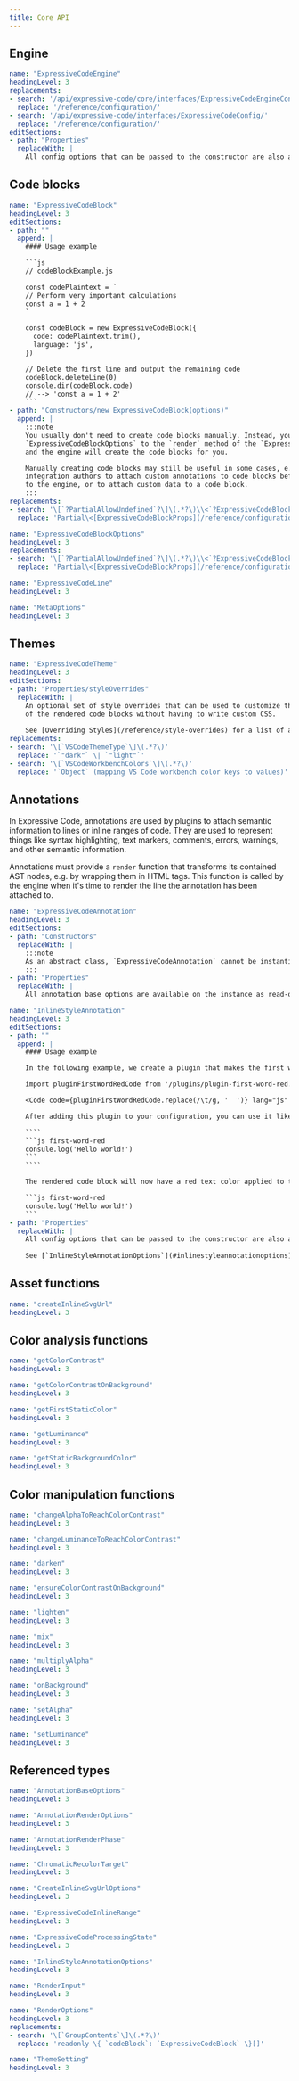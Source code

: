 ```yaml
---
title: Core API
---
```


## Engine

````yml include
name: "ExpressiveCodeEngine"
headingLevel: 3
replacements:
- search: '/api/expressive-code/core/interfaces/ExpressiveCodeEngineConfig/'
  replace: '/reference/configuration/'
- search: '/api/expressive-code/interfaces/ExpressiveCodeConfig/'
  replace: '/reference/configuration/'
editSections:
- path: "Properties"
  replaceWith: |
    All config options that can be passed to the constructor are also available on the instance as read-only properties.
````

## Code blocks

````yml include
name: "ExpressiveCodeBlock"
headingLevel: 3
editSections:
- path: ""
  append: |
    #### Usage example

    ```js
    // codeBlockExample.js

    const codePlaintext = `
    // Perform very important calculations
    const a = 1 + 2
    `

    const codeBlock = new ExpressiveCodeBlock({
      code: codePlaintext.trim(),
      language: 'js',
    })

    // Delete the first line and output the remaining code
    codeBlock.deleteLine(0)
    console.dir(codeBlock.code)
    // --> 'const a = 1 + 2'
    ```
- path: "Constructors/new ExpressiveCodeBlock(options)"
  append: |
    :::note
    You usually don't need to create code blocks manually. Instead, you can pass
    `ExpressiveCodeBlockOptions` to the `render` method of the `ExpressiveCodeEngine` class,
    and the engine will create the code blocks for you.

    Manually creating code blocks may still be useful in some cases, e.g. to allow
    integration authors to attach custom annotations to code blocks before passing them
    to the engine, or to attach custom data to a code block.
    :::
replacements:
- search: '\[`?PartialAllowUndefined`?\]\(.*?\)\\<`?ExpressiveCodeBlockProps`?\\>'
  replace: 'Partial\<[ExpressiveCodeBlockProps](/reference/configuration/#expressivecodeblockprops)\>'
````

````yml include
name: "ExpressiveCodeBlockOptions"
headingLevel: 3
replacements:
- search: '\[`?PartialAllowUndefined`?\]\(.*?\)\\<`?ExpressiveCodeBlockProps`?\\>'
  replace: 'Partial\<[ExpressiveCodeBlockProps](/reference/configuration/#expressivecodeblockprops)\>'
````

````yml include
name: "ExpressiveCodeLine"
headingLevel: 3
````

````yml include
name: "MetaOptions"
headingLevel: 3
````

## Themes

````yml include
name: "ExpressiveCodeTheme"
headingLevel: 3
editSections:
- path: "Properties/styleOverrides"
  replaceWith: |
    An optional set of style overrides that can be used to customize the appearance
    of the rendered code blocks without having to write custom CSS.
    
    See [Overriding Styles](/reference/style-overrides) for a list of all available settings.
replacements:
- search: '\[`VSCodeThemeType`\]\(.*?\)'
  replace: '`"dark"` \| `"light"`'
- search: '\[`VSCodeWorkbenchColors`\]\(.*?\)'
  replace: '`Object` (mapping VS Code workbench color keys to values)'
````

## Annotations

In Expressive Code, annotations are used by plugins to attach semantic information to lines or inline ranges of code. They are used to represent things like syntax highlighting, text markers, comments, errors, warnings, and other semantic information.

Annotations must provide a `render` function that transforms its contained AST nodes, e.g. by wrapping them in HTML tags. This function is called by the engine when it's time to render the line the annotation has been attached to.

````yml include
name: "ExpressiveCodeAnnotation"
headingLevel: 3
editSections:
- path: "Constructors"
  replaceWith: |
    :::note
    As an abstract class, `ExpressiveCodeAnnotation` cannot be instantiated directly. You should create a subclass that extends `ExpressiveCodeAnnotation` instead.
    :::
- path: "Properties"
  replaceWith: |
    All annotation base options are available on the instance as read-only properties. See [`AnnotationBaseOptions`](#annotationbaseoptions) for the entire list.
````

````yml include
name: "InlineStyleAnnotation"
headingLevel: 3
editSections:
- path: ""
  append: |
    #### Usage example

    In the following example, we create a plugin that makes the first word of each code block red in the first theme. We do this by adding an `InlineStyleAnnotation` to the first line of each code block.

    import pluginFirstWordRedCode from '/plugins/plugin-first-word-red.js?raw'

    <Code code={pluginFirstWordRedCode.replace(/\t/g, '  ')} lang="js" title="plugins/plugin-first-word-red.js" />

    After adding this plugin to your configuration, you can use it like this:

    ````
    ```js first-word-red
    consule.log('Hello world!')
    ```
    ````

    The rendered code block will now have a red text color applied to the first word, but only in the dark theme (the first theme in the configuration):

    ```js first-word-red
    consule.log('Hello world!')
    ```
- path: "Properties"
  replaceWith: |
    All config options that can be passed to the constructor are also available on the instance as read-only properties.
    
    See [`InlineStyleAnnotationOptions`](#inlinestyleannotationoptions) for the entire list.
````

## Asset functions

````yml include
name: "createInlineSvgUrl"
headingLevel: 3
````

## Color analysis functions

````yml include
name: "getColorContrast"
headingLevel: 3
````

````yml include
name: "getColorContrastOnBackground"
headingLevel: 3
````

````yml include
name: "getFirstStaticColor"
headingLevel: 3
````

````yml include
name: "getLuminance"
headingLevel: 3
````

````yml include
name: "getStaticBackgroundColor"
headingLevel: 3
````

## Color manipulation functions

````yml include
name: "changeAlphaToReachColorContrast"
headingLevel: 3
````

````yml include
name: "changeLuminanceToReachColorContrast"
headingLevel: 3
````

````yml include
name: "darken"
headingLevel: 3
````

````yml include
name: "ensureColorContrastOnBackground"
headingLevel: 3
````

````yml include
name: "lighten"
headingLevel: 3
````

````yml include
name: "mix"
headingLevel: 3
````

````yml include
name: "multiplyAlpha"
headingLevel: 3
````

````yml include
name: "onBackground"
headingLevel: 3
````

````yml include
name: "setAlpha"
headingLevel: 3
````

````yml include
name: "setLuminance"
headingLevel: 3
````

## Referenced types

````yml include
name: "AnnotationBaseOptions"
headingLevel: 3
````

````yml include
name: "AnnotationRenderOptions"
headingLevel: 3
````

````yml include
name: "AnnotationRenderPhase"
headingLevel: 3
````

````yml include
name: "ChromaticRecolorTarget"
headingLevel: 3
````

````yml include
name: "CreateInlineSvgUrlOptions"
headingLevel: 3
````

````yml include
name: "ExpressiveCodeInlineRange"
headingLevel: 3
````

````yml include
name: "ExpressiveCodeProcessingState"
headingLevel: 3
````

````yml include
name: "InlineStyleAnnotationOptions"
headingLevel: 3
````

````yml include
name: "RenderInput"
headingLevel: 3
````

````yml include
name: "RenderOptions"
headingLevel: 3
replacements:
- search: '\[`GroupContents`\]\(.*?\)'
  replace: 'readonly \{ `codeBlock`: `ExpressiveCodeBlock` \}[]'
````

````yml include
name: "ThemeSetting"
headingLevel: 3
````
